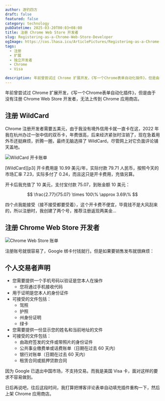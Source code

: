 ```yaml
---
author: 游钓四方
draft: false
featured: false
category: technology
pubDatetime: 2025-03-20T00:03+08:00
title: 注册 Chrome Web Store 开发者
slug: Registering-as-a-Chrome-Web-Store-Developer
ogImage: https://cos.lhasa.icu/ArticlePictures/Registering-as-a-Chrome-Web-Store-Developer/ChromeWebStore.webp_81
tags:
  - 注册
  - 扩展
  - 独立开发者
  - Chrome
  - Visa

description: 年前曾尝试过 Chrome 扩展开发，《写一个Chrome表单自动化插件》，但是由于没有注册 Chrome Web Store 开发者，无法上传到 Chrome 应用商店。
---
```



年前曾尝试过 Chrome 扩展开发，《写一个Chrome表单自动化插件》，但是由于没有注册 Chrome Web Store 开发者，无法上传到 Chrome 应用商店。

## 注册 WildCard

Chrome 注册开发者需要五美元，由于我没有境外信用卡就一直卡在这，2022 年我在杭州办过一张中信的双币卡，年费很高，后来经济紧张时注销了，现在急着用外币还挺麻烦，折腾一圈，最终无脑选择了 WildCard，尽管网上对它负面评论铺天盖地。

<Img src="20250319214114.webp" alt="WildCard 开卡账单" exif={false} />

[WildCard][p3] 开卡费用是 10.99 美元/年，实际付款 79.71 人民币，按照今天的市场汇率 7.23，实际多付了 0.24，而且这只是开卡费用，充值另算。

开卡后我充值了 10 美元，支付宝付款 75.07，到账金额 10 美元：

$$
\frac{2.77}{75.07} \times 100\% \approx 3.69\%
$$

四个点我能接受（接不接受都要受着），这个开卡费不便宜，毕竟钱不是大风刮来的，所以注册时，我创建了两个号，推荐注册返现两美金...

## 注册 Chrome Web Store 开发者

<Img src="20250319225638.webp" alt="Chrome Web Store 账单" exif={false} />

注册账号就很容易了，Google 绑卡付钱就行。但是如果要销售发布就很麻烦：

## 个人交易者声明

- 您需要提供一个手机号码以验证是您本人在操作
  - 您将通过手机接收代码
- 用于证明是您本人的身份证件
- 可接受的文件包括：
  - 驾照
  - 护照
  - 州身份证明
  - 绿卡
- 您需要提供一份显示您的姓名和当前地址的文件
- 可接受的文件包括：
  - 由政府签发的文件或带照片的身份证件
  - 公共事业缴费单或话费账单（日期在过去 60 天内）
  - 银行对账单（日期在过去 60 天内）
  - 租赁合同或抵押贷款合同

因为 Google 已退出中国市场，不支持交易。而我是美国 Visa 卡，面对这样的要求不容易做到。

日后再说吧，往后这段时间，我打算把博客评论表单自动填充插件重构一下，然后上架 Chrome 应用商店。